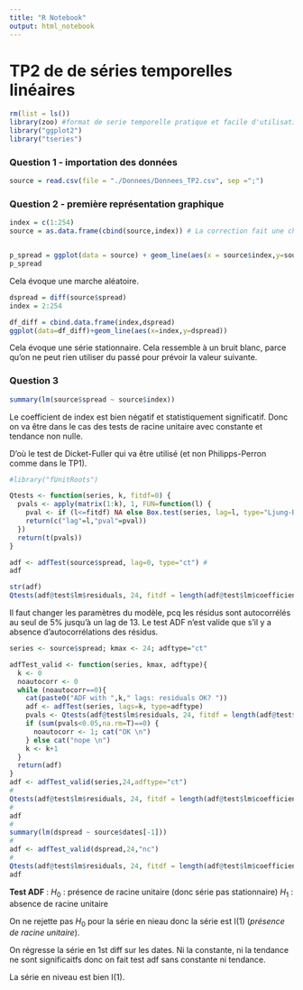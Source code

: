 ```yaml
---
title: "R Notebook"
output: html_notebook
---
```

# TP2 de de séries temporelles linéaires

```r
rm(list = ls())
library(zoo) #format de serie temporelle pratique et facile d'utilisation (mais plus volumineux)
library("ggplot2")
library("tseries")
```

### Question 1 - importation des données
```r
source = read.csv(file = "./Donnees/Donnees_TP2.csv", sep =";")
```

### Question 2 - première représentation graphique
```r
index = c(1:254)
source = as.data.frame(cbind(source,index)) # La correction fait une chose équivalente de manière plus élégante.


p_spread = ggplot(data = source) + geom_line(aes(x = source$index,y=source$spread))
p_spread


```
Cela évoque une marche aléatoire.

```r
dspread = diff(source$spread)
index = 2:254

df_diff = cbind.data.frame(index,dspread)
ggplot(data=df_diff)+geom_line(aes(x=index,y=dspread))
```
Cela évoque une série stationnaire.
Cela ressemble à un bruit blanc, parce qu'on ne peut rien utiliser du passé pour prévoir la valeur suivante.

### Question 3
```r
summary(lm(source$spread ~ source$index))
```
 
 Le coefficient de index est bien négatif et statistiquement significatif. Donc on va être dans le cas des tests de racine unitaire avec constante et tendance non nulle.
 
 D'où le test de Dicket-Fuller qui va être utilisé (et non Philipps-Perron comme dans le TP1).
 
```r
#library("fUnitRoots")

Qtests <- function(series, k, fitdf=0) {
  pvals <- apply(matrix(1:k), 1, FUN=function(l) {
    pval <- if (l<=fitdf) NA else Box.test(series, lag=l, type="Ljung-Box", fitdf=fitdf)$p.value
    return(c("lag"=l,"pval"=pval))
  })
  return(t(pvals))
}

adf <- adfTest(source$spread, lag=0, type="ct") #
adf

str(adf)
Qtests(adf@test$lm$residuals, 24, fitdf = length(adf@test$lm$coefficients))
```

Il faut changer les paramètres du modèle, pcq les résidus sont autocorrélés au seul de 5% jusqu'à un lag de 13. Le test ADF n'est valide que s'il y a absence d'autocorrélations des résidus.

```r
series <- source$spread; kmax <- 24; adftype="ct"

adfTest_valid <- function(series, kmax, adftype){
  k <- 0
  noautocorr <- 0
  while (noautocorr==0){
    cat(paste0("ADF with ",k," lags: residuals OK? "))
    adf <- adfTest(series, lags=k, type=adftype)
    pvals <- Qtests(adf@test$lm$residuals, 24, fitdf = length(adf@test$lm$coefficients))[,2]
    if (sum(pvals<0.05,na.rm=T)==0) {
      noautocorr <- 1; cat("OK \n")
    } else cat("nope \n")
    k <- k+1
  }
  return(adf)
}
adf <- adfTest_valid(series,24,adftype="ct")
#
Qtests(adf@test$lm$residuals, 24, fitdf = length(adf@test$lm$coefficients))
#
adf
#
summary(lm(dspread ~ source$dates[-1]))
#
adf <- adfTest_valid(dspread,24,"nc")
#
Qtests(adf@test$lm$residuals, 24, fitdf = length(adf@test$lm$coefficients))
adf
```

**Test ADF** :
$H_0$ : présence de racine unitaire (donc série pas stationnaire)
$H_1$ : absence de racine unitaire

On ne rejette pas $H_0$ pour la série en nieau donc la série est I(1) (*présence de racine unitaire*).


On régresse la série en 1st diff sur les dates. 
Ni la constante, ni la tendance ne sont significaitfs donc on fait test adf sans constante ni tendance.

La série en niveau est bien I(1).


